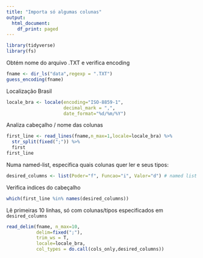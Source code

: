 ```yaml
---
title: "Importa só algumas colunas"
output:
  html_document:
    df_print: paged
---
```


```r
library(tidyverse)
library(fs)
```

Obtém nome do arquivo .TXT e verifica encoding

```r
fname <- dir_ls("data",regexp = ".TXT")
guess_encoding(fname)
```

Localização Brasil

```r
locale_bra <- locale(encoding="ISO-8859-1",
                     decimal_mark = ",",
                     date_format="%d/%m/%Y")
```

Analiza cabeçalho / nome das colunas

```r
first_line <- read_lines(fname,n_max=1,locale=locale_bra) %>%
  str_split(fixed(";")) %>%
  first
first_line
```

Numa named-list, especifica quais colunas quer ler e seus tipos:

```r
desired_columns <- list(Poder="f", Funcao="i", Valor="d") # named list
```

Verifica indices do cabeçalho

```r
which(first_line %in% names(desired_columns))
```

Lê primeiras 10 linhas, só com colunas/tipos especificados em `desired_columns`

```r
read_delim(fname, n_max=10,
           delim=fixed(";"),
           trim_ws = T,
           locale=locale_bra,
           col_types = do.call(cols_only,desired_columns))
```


